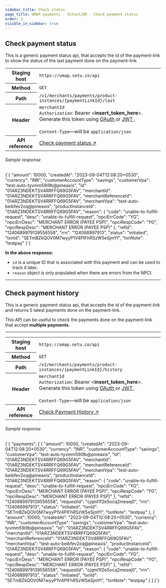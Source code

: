 ```yaml
---
sidebar_title: Check status
page_title: UMAP payments - Intent/QR - Check payment status
order: 2
visible_in_sidebar: true
---
```


## Check payment status
This is a generic payment status api, that accepts the id of the payment-link to show the status of the last payment done on the payment-link.
<table>
    <tbody>
        <tr>
            <th>Staging host</th>
            <td>
                <code>https://umap.setu.co/api</code>
            </td>
        </tr>
        <tr>
            <th>Method</th>
            <td>
                <code>GET</code>
            </td>
        </tr>
        <tr>
            <th>Path</th>
            <td>
                <code>/v1/merchants/payments/product-instances/&#123;paymentLinkId&#125;/last</code>
            </td>
        </tr>
        <tr>
            <th>Header</th>
            <td>
                <code>merchantId</code><br/>
                <code>Authorization</code>: Bearer &lt;<b>insert_token_here</b>&gt;.
                Generate this token using <a
                    href="/payments/upi-deeplinks/resources/oauth"
                    target="_blank">
                    OAuth
                </a> or <a
                    href="/payments/upi-deeplinks/resources/jwt"
                    target="_blank">
                    JWT
                </a>.<br />
                <br />
                <code>Content-Type</code>—will be <code>application/json</code>
            </td>
        </tr>
        <tr>
            <th>API reference</th>
            <td>
                <a href="/payments/umap/api-reference#/category~payments/operation~payments#fetchLastByProductInstanceId" target="_blank">
                    Check payment status ↗
                </a>
            </td>
        </tr>
    </tbody>
</table>

###### Sample response

<CodeBlockWithCopy language="json">
    {`{
  "amount": 10000,
  "createdAt": "2023-09-04T12:08:20+0530",
  "currency": "INR",
  "customerAccountType": "savings",
  "customerVpa": "test-auto-tyvmm59i9b@pineaxis",
  "id": "01ARZ3NDEKTSV4RRFFQ69G5FAV",
  "merchantId": "01ARZ3NDEKTSV4RRFFQ69G5FAV",
  "merchantReferenceId": "01ARZ3NDEKTSV4RRFFQ69G5FAV",
  "merchantVpa": "test-auto-beibfev2oq@pineaxis",
  "productInstanceId": "01ARZ3NDEKTSV4RRFFQ69G5FAV",
  "reason": {
    "code": "unable-to-fulfill-request",
    "desc": "unable-to-fulfill-request",
    "npciErrCode": "YG",
    "npciErrDesc": "MERCHANT ERROR (PAYEE PSP)",
    "npciRespCode": "YG",
    "npciRespDesc": "MERCHANT ERROR (PAYEE PSP)"
  },
  "refId": "1240689979139556558",
  "rrn": "124068997913",
  "status": "initiated",
  "txnId": "SETmBZkQOV0M7wyyP1V4PIFhRSzW5eSjmYI",
  "txnNote": "testpay"
}`}
</CodeBlockWithCopy>

**In the above response:**

- `id` is a unique ID that is associated with this payment and can be used to track it later.
- `reason` object is only populated when there are errors from the NPCI.

<hr class="primary" />

## Check payment history
This is a generic payment status api, that accepts the id of the payment-link and returns 5 latest payments done on the payment-link.

<Callout type='tip'>This API can be useful to check the payments done on the payment-link that accept <strong>multiple payments</strong>. </Callout>

<hr class="primary" />

<table>
    <tbody>
        <tr>
            <th>Staging host</th>
            <td>
                <code>https://umap.setu.co/api</code>
            </td>
        </tr>
        <tr>
            <th>Method</th>
            <td>
                <code>GET</code>
            </td>
        </tr>
        <tr>
            <th>Path</th>
            <td>
                <code>/v1/merchants/payments/product-instances/&#123;paymentLinkId&#125;/history</code>
            </td>
        </tr>
        <tr>
            <th>Header</th>
            <td>
                <code>merchantId</code><br/>
                <code>Authorization</code>: Bearer &lt;<b>insert_token_here</b>&gt;.
                Generate this token using <a
                    href="/payments/upi-deeplinks/resources/oauth"
                    target="_blank">
                    OAuth
                </a> or <a
                    href="/payments/upi-deeplinks/resources/jwt"
                    target="_blank">
                    JWT
                </a>.<br />
                <br />
                <code>Content-Type</code>—will be <code>application/json</code>
            </td>
        </tr>
        <tr>
            <th>API reference</th>
            <td>
                <a href="/payments/umap/api-reference#/category~payments/operation~payments#fetchHistoryByProductInstanceId" target="_blank">
                    Check Payment History ↗
                </a>
            </td>
        </tr>
    </tbody>
</table>

###### Sample response

<CodeBlockWithCopy language="json">
    {`{
  "payments": [
    {
      "amount": 10000,
      "createdAt": "2023-09-04T12:08:20+0530",
      "currency": "INR",
      "customerAccountType": "savings",
      "customerVpa": "test-auto-tyvmm59i9b@pineaxis",
      "id": "01ARZ3NDEKTSV4RRFFQ69G5FAV",
      "merchantId": "01ARZ3NDEKTSV4RRFFQ69G5FAV",
      "merchantReferenceId": "01ARZ3NDEKTSV4RRFFQ69G5FAV",
      "merchantVpa": "test-auto-beibfev2oq@pineaxis",
      "productInstanceId": "01ARZ3NDEKTSV4RRFFQ69G5FAV",
      "reason": {
        "code": "unable-to-fulfill-request",
        "desc": "unable-to-fulfill-request",
        "npciErrCode": "YG",
        "npciErrDesc": "MERCHANT ERROR (PAYEE PSP)",
        "npciRespCode": "YG",
        "npciRespDesc": "MERCHANT ERROR (PAYEE PSP)"
      },
      "refId": "1240689979139556558",
      "requestId": "cjqml1f2e5ocq2mesej0",
      "rrn": "124068997913",
      "status": "initiated",
      "txnId": "SETmBZkQOV0M7wyyP1V4PIFhRSzW5eSjmYI",
      "txnNote": "testpay"
    },
    {
      "amount": 10000,
      "createdAt": "2023-09-04T12:08:20+0530",
      "currency": "INR",
      "customerAccountType": "savings",
      "customerVpa": "test-auto-tyvmm59i9b@pineaxis",
      "id": "01ARZ3NDEKTSV4RRFFQ69G5FAV",
      "merchantId": "01ARZ3NDEKTSV4RRFFQ69G5FAV",
      "merchantReferenceId": "01ARZ3NDEKTSV4RRFFQ69G5FAV",
      "merchantVpa": "test-auto-beibfev2oq@pineaxis",
      "productInstanceId": "01ARZ3NDEKTSV4RRFFQ69G5FAV",
      "reason": {
        "code": "unable-to-fulfill-request",
        "desc": "unable-to-fulfill-request",
        "npciErrCode": "YG",
        "npciErrDesc": "MERCHANT ERROR (PAYEE PSP)",
        "npciRespCode": "YG",
        "npciRespDesc": "MERCHANT ERROR (PAYEE PSP)"
      },
      "refId": "1240689979139556558",
      "requestId": "cjqml1f2e5ocq2mesej0",
      "rrn": "124068997913",
      "status": "initiated",
      "txnId": "SETmBZkQOV0M7wyyP1V4PIFhRSzW5eSjmYI",
      "txnNote": "testpay"
    }
  ]
}`}
</CodeBlockWithCopy>

<WasPageHelpful />